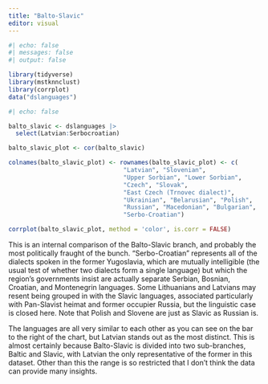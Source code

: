 ```yaml
---
title: "Balto-Slavic"
editor: visual
---
```


```r
#| echo: false
#| messages: false
#| output: false

library(tidyverse)
library(mstknnclust)
library(corrplot)
data("dslanguages")
```

```r
#| echo: false

balto_slavic <- dslanguages |>
  select(Latvian:Serbocroatian)

balto_slavic_plot <- cor(balto_slavic)

colnames(balto_slavic_plot) <- rownames(balto_slavic_plot) <- c(
                                "Latvian", "Slovenian", 
                                "Upper Sorbian", "Lower Sorbian", 
                                "Czech", "Slovak", 
                                "East Czech (Trnovec dialect)",
                                "Ukrainian", "Belarusian", "Polish",
                                "Russian", "Macedonian", "Bulgarian",
                                "Serbo-Croatian")

corrplot(balto_slavic_plot, method = 'color', is.corr = FALSE)
```



This is an internal comparison of the Balto-Slavic branch, and probably the most politically fraught of the bunch.  "Serbo-Croatian" represents all of the dialects spoken in the former Yugoslavia, which are mutually intelligible (the usual test of whether two dialects form a single language) but which the region's governments insist are actually separate Serbian, Bosnian, Croatian, and Montenegrin languages. Some Lithuanians and Latvians may resent being grouped in with the Slavic languages, associated particularly with Pan-Slavist heimat and former occupier Russia, but the linguistic case is closed here.  Note that Polish and Slovene are just as Slavic as Russian is.

The languages are all very similar to each other as you can see on the bar to the right of the chart, but Latvian stands out as the most distinct.  This is almost certainly because Balto-Slavic is divided into two sub-branches, Baltic and Slavic, with Latvian the only representative of the former in this dataset.  Other than this the range is so restricted that I don't think the data can provide many insights.